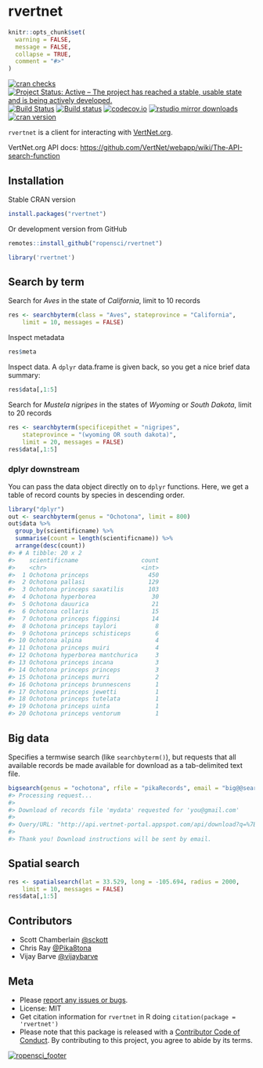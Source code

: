 rvertnet
=======

```r
knitr::opts_chunk$set(
  warning = FALSE,
  message = FALSE,
  collapse = TRUE,
  comment = "#>"
)
```

[![cran checks](https://cranchecks.info/badges/worst/rvertnet)](https://cranchecks.info/pkgs/rvertnet)
[![Project Status: Active – The project has reached a stable, usable state and is being actively developed.](https://www.repostatus.org/badges/latest/active.svg)](https://www.repostatus.org/#active)
[![Build Status](https://travis-ci.org/ropensci/rvertnet.svg?branch=master)](https://travis-ci.org/ropensci/rvertnet)
[![Build status](https://ci.appveyor.com/api/projects/status/duyrffhdrstu840v?svg=true)](https://ci.appveyor.com/project/sckott/rvertnet)
[![codecov.io](https://codecov.io/github/ropensci/rvertnet/coverage.svg?branch=master)](https://codecov.io/github/ropensci/rvertnet?branch=master)
[![rstudio mirror downloads](https://cranlogs.r-pkg.org/badges/rvertnet)](https://github.com/metacran/cranlogs.app)
[![cran version](https://www.r-pkg.org/badges/version/rvertnet)](https://cran.r-project.org/package=rvertnet)


`rvertnet` is a client for interacting with [VertNet.org](http://vertnet.org/).

VertNet.org API docs: <https://github.com/VertNet/webapp/wiki/The-API-search-function>

## Installation

Stable CRAN version

```r
install.packages("rvertnet")
```

Or development version from GitHub

```r
remotes::install_github("ropensci/rvertnet")
```

```r
library('rvertnet')
```

## Search by term

Search for _Aves_ in the state of _California_, limit to 10 records

```r
res <- searchbyterm(class = "Aves", stateprovince = "California",
    limit = 10, messages = FALSE)
```

Inspect metadata

```r
res$meta
```

Inspect data. A `dplyr` data.frame is given back, so you get a nice brief data summary:

```r
res$data[,1:5]
```

Search for _Mustela nigripes_ in the states of _Wyoming_ or _South Dakota_, limit to 20 records

```r
res <- searchbyterm(specificepithet = "nigripes",
    stateprovince = "(wyoming OR south dakota)", 
    limit = 20, messages = FALSE)
res$data[,1:5]
```

### dplyr downstream

You can pass the data object directly on to `dplyr` functions. Here, we get a table of record counts by species in descending order.

```r
library("dplyr")
out <- searchbyterm(genus = "Ochotona", limit = 800)
out$data %>%
  group_by(scientificname) %>%
  summarise(count = length(scientificname)) %>%
  arrange(desc(count))
#> # A tibble: 20 x 2
#>    scientificname                  count
#>    <chr>                           <int>
#>  1 Ochotona princeps                 450
#>  2 Ochotona pallasi                  129
#>  3 Ochotona princeps saxatilis       103
#>  4 Ochotona hyperborea                30
#>  5 Ochotona dauurica                  21
#>  6 Ochotona collaris                  15
#>  7 Ochotona princeps figginsi         14
#>  8 Ochotona princeps taylori           8
#>  9 Ochotona princeps schisticeps       6
#> 10 Ochotona alpina                     4
#> 11 Ochotona princeps muiri             4
#> 12 Ochotona hyperborea mantchurica     3
#> 13 Ochotona princeps incana            3
#> 14 Ochotona princeps princeps          3
#> 15 Ochotona princeps murri             2
#> 16 Ochotona princeps brunnescens       1
#> 17 Ochotona princeps jewetti           1
#> 18 Ochotona princeps tutelata          1
#> 19 Ochotona princeps uinta             1
#> 20 Ochotona princeps ventorum          1
```


## Big data

Specifies a termwise search (like `searchbyterm()`), but requests that all available records be made available for download as a tab-delimited text file.

```r
bigsearch(genus = "ochotona", rfile = "pikaRecords", email = "big@@search.luv")
#> Processing request...
#>
#> Download of records file 'mydata' requested for 'you@gmail.com'
#>
#> Query/URL: "http://api.vertnet-portal.appspot.com/api/download?q=%7B%22q%22:%22genus:ochotona%22,%22n%22:%22mydata%22,%22e%22:%22you@gmail.com%22%7D"
#>
#> Thank you! Download instructions will be sent by email.
```

## Spatial search

```r
res <- spatialsearch(lat = 33.529, long = -105.694, radius = 2000,
    limit = 10, messages = FALSE)
res$data[,1:5]
```

## Contributors

* Scott Chamberlain [@sckott](https://github.com/sckott)
* Chris Ray [@Pika8tona](https://github.com/Pika8tona)
* Vijay Barve [@vijaybarve](https://github.com/vijaybarve)

## Meta

* Please [report any issues or bugs](https://github.com/ropensci/rvertnet/issues).
* License: MIT
* Get citation information for `rvertnet` in R doing `citation(package = 'rvertnet')`
* Please note that this package is released with a [Contributor Code of Conduct](https://ropensci.org/code-of-conduct/). By contributing to this project, you agree to abide by its terms.

[![ropensci_footer](https://ropensci.org/public_images/github_footer.png)](https://ropensci.org)
